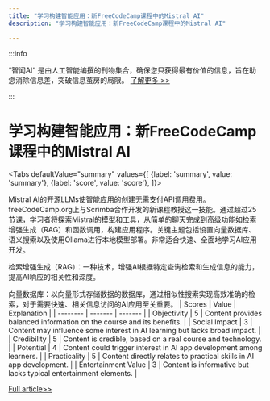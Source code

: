 ```yaml
---
title: "学习构建智能应用：新FreeCodeCamp课程中的Mistral AI"
description: "学习构建智能应用：新FreeCodeCamp课程中的Mistral AI"

---
```



:::info

“智闻AI“ 是由人工智能编撰的刊物集合，确保您只获得最有价值的信息，旨在助您消除信息差，突破信息茧房的局限。  [了解更多 >>](/)

:::

# 学习构建智能应用：新FreeCodeCamp课程中的Mistral AI


<Tabs
	defaultValue="summary"
	values={[
	{label: 'summary', value: 'summary'},
	{label: 'score', value: 'score'},
]}>
<TabItem value="summary">


Mistral AI的开源LLMs使智能应用的创建无需支付API调用费用。freeCodeCamp.org上与Scrimba合作开发的新课程教授这一技能。通过超过25节课，学习者将探索Mistral的模型和工具，从简单的聊天完成到高级功能如检索增强生成（RAG）和函数调用，构建应用程序。关键主题包括设置向量数据库、语义搜索以及使用Ollama进行本地模型部署。非常适合快速、全面地学习AI应用开发。

检索增强生成（RAG）：一种技术，增强AI根据特定查询检索和生成信息的能力，提高AI响应的相关性和深度。

向量数据库：以向量形式存储数据的数据库，通过相似性搜索实现高效准确的检索，对于需要快速、相关信息访问的AI应用至关重要。
</TabItem>
<TabItem value="score">
	| Scores     | Value   | Explanation |
	| -------- | ------- | ------- |
	| Objectivity  | 5    | Content provides balanced information on the course and its benefits.    |
	| Social Impact | 3     | Content may influence some interest in AI learning but lacks broad impact.    |
	| Credibility    | 5    | Content is credible, based on a real course and technology.    |
	| Potential    | 4    | Content could trigger interest in AI app development among learners.    |
	| Practicality    | 5    | Content directly relates to practical skills in AI app development.    |
	| Entertainment Value    | 3    | Content is informative but lacks typical entertainment elements.    |
</TabItem>
</Tabs>

[Full article>>](https://www.freecodecamp.org/news/building-intelligent-apps-with-mistral-ai/)
